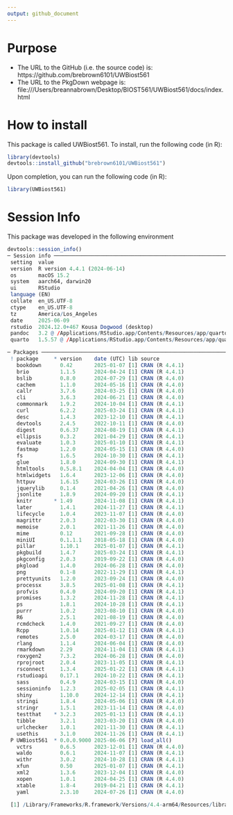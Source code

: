 ```yaml
---
output: github_document
---
```


# Purpose
- The URL to the GitHub (i.e. the source code) is: https://github.com/brebrown6101/UWBiost561
- The URL to the PkgDown webpage is: file:///Users/breannabrown/Desktop/BIOST561/UWBiost561/docs/index.html

# How to install

This package is called UWBiost561. To install, run the following code (in R):
```R
library(devtools)
devtools::install_github("brebrown6101/UWBiost561")
```
Upon completion, you can run the following code (in R):
```R
library(UWBiost561)
```

# Session Info 
This package was developed in the following environment
```R
devtools::session_info()
─ Session info ──────────────────────────────────────────────────────────────────────────────────────────────────────
 setting  value
 version  R version 4.4.1 (2024-06-14)
 os       macOS 15.2
 system   aarch64, darwin20
 ui       RStudio
 language (EN)
 collate  en_US.UTF-8
 ctype    en_US.UTF-8
 tz       America/Los_Angeles
 date     2025-06-09
 rstudio  2024.12.0+467 Kousa Dogwood (desktop)
 pandoc   3.2 @ /Applications/RStudio.app/Contents/Resources/app/quarto/bin/tools/aarch64/ (via rmarkdown)
 quarto   1.5.57 @ /Applications/RStudio.app/Contents/Resources/app/quarto/bin/quarto

─ Packages ──────────────────────────────────────────────────────────────────────────────────────────────────────────
 ! package     * version    date (UTC) lib source
   bookdown      0.42       2025-01-07 [1] CRAN (R 4.4.1)
   brio          1.1.5      2024-04-24 [1] CRAN (R 4.4.1)
   bslib         0.8.0      2024-07-29 [1] CRAN (R 4.4.0)
   cachem        1.1.0      2024-05-16 [1] CRAN (R 4.4.0)
   callr         3.7.6      2024-03-25 [1] CRAN (R 4.4.0)
   cli           3.6.3      2024-06-21 [1] CRAN (R 4.4.0)
   commonmark    1.9.2      2024-10-04 [1] CRAN (R 4.4.1)
   curl          6.2.2      2025-03-24 [1] CRAN (R 4.4.1)
   desc          1.4.3      2023-12-10 [1] CRAN (R 4.4.1)
   devtools      2.4.5      2022-10-11 [1] CRAN (R 4.4.0)
   digest        0.6.37     2024-08-19 [1] CRAN (R 4.4.1)
   ellipsis      0.3.2      2021-04-29 [1] CRAN (R 4.4.1)
   evaluate      1.0.3      2025-01-10 [1] CRAN (R 4.4.1)
   fastmap       1.2.0      2024-05-15 [1] CRAN (R 4.4.0)
   fs            1.6.5      2024-10-30 [1] CRAN (R 4.4.1)
   glue          1.8.0      2024-09-30 [1] CRAN (R 4.4.1)
   htmltools     0.5.8.1    2024-04-04 [1] CRAN (R 4.4.0)
   htmlwidgets   1.6.4      2023-12-06 [1] CRAN (R 4.4.0)
   httpuv        1.6.15     2024-03-26 [1] CRAN (R 4.4.0)
   jquerylib     0.1.4      2021-04-26 [1] CRAN (R 4.4.0)
   jsonlite      1.8.9      2024-09-20 [1] CRAN (R 4.4.1)
   knitr       * 1.49       2024-11-08 [1] CRAN (R 4.4.1)
   later         1.4.1      2024-11-27 [1] CRAN (R 4.4.1)
   lifecycle     1.0.4      2023-11-07 [1] CRAN (R 4.4.0)
   magrittr      2.0.3      2022-03-30 [1] CRAN (R 4.4.0)
   memoise       2.0.1      2021-11-26 [1] CRAN (R 4.4.0)
   mime          0.12       2021-09-28 [1] CRAN (R 4.4.0)
   miniUI        0.1.1.1    2018-05-18 [1] CRAN (R 4.4.0)
   pillar        1.10.1     2025-01-07 [1] CRAN (R 4.4.1)
   pkgbuild      1.4.7      2025-03-24 [1] CRAN (R 4.4.1)
   pkgconfig     2.0.3      2019-09-22 [1] CRAN (R 4.4.0)
   pkgload       1.4.0      2024-06-28 [1] CRAN (R 4.4.0)
   png           0.1-8      2022-11-29 [1] CRAN (R 4.4.1)
   prettyunits   1.2.0      2023-09-24 [1] CRAN (R 4.4.0)
   processx      3.8.5      2025-01-08 [1] CRAN (R 4.4.1)
   profvis       0.4.0      2024-09-20 [1] CRAN (R 4.4.1)
   promises      1.3.2      2024-11-28 [1] CRAN (R 4.4.1)
   ps            1.8.1      2024-10-28 [1] CRAN (R 4.4.1)
   purrr         1.0.2      2023-08-10 [1] CRAN (R 4.4.0)
   R6            2.5.1      2021-08-19 [1] CRAN (R 4.4.0)
   rcmdcheck     1.4.0      2021-09-27 [1] CRAN (R 4.4.0)
   Rcpp          1.0.14     2025-01-12 [1] CRAN (R 4.4.1)
   remotes       2.5.0      2024-03-17 [1] CRAN (R 4.4.0)
   rlang         1.1.4      2024-06-04 [1] CRAN (R 4.4.0)
   rmarkdown     2.29       2024-11-04 [1] CRAN (R 4.4.1)
   roxygen2      7.3.2      2024-06-28 [1] CRAN (R 4.4.0)
   rprojroot     2.0.4      2023-11-05 [1] CRAN (R 4.4.1)
   rsconnect     1.3.4      2025-01-22 [1] CRAN (R 4.4.1)
   rstudioapi    0.17.1     2024-10-22 [1] CRAN (R 4.4.1)
   sass          0.4.9      2024-03-15 [1] CRAN (R 4.4.0)
   sessioninfo   1.2.3      2025-02-05 [1] CRAN (R 4.4.1)
   shiny         1.10.0     2024-12-14 [1] CRAN (R 4.4.1)
   stringi       1.8.4      2024-05-06 [1] CRAN (R 4.4.0)
   stringr       1.5.1      2023-11-14 [1] CRAN (R 4.4.0)
   testthat    * 3.2.3      2025-01-13 [1] CRAN (R 4.4.1)
   tibble        3.2.1      2023-03-20 [1] CRAN (R 4.4.0)
   urlchecker    1.0.1      2021-11-30 [1] CRAN (R 4.4.1)
   usethis       3.1.0      2024-11-26 [1] CRAN (R 4.4.1)
 P UWBiost561  * 0.0.0.9000 2025-06-06 [?] load_all()
   vctrs         0.6.5      2023-12-01 [1] CRAN (R 4.4.0)
   waldo         0.6.1      2024-11-07 [1] CRAN (R 4.4.1)
   withr         3.0.2      2024-10-28 [1] CRAN (R 4.4.1)
   xfun          0.50       2025-01-07 [1] CRAN (R 4.4.1)
   xml2          1.3.6      2023-12-04 [1] CRAN (R 4.4.0)
   xopen         1.0.1      2024-04-25 [1] CRAN (R 4.4.0)
   xtable        1.8-4      2019-04-21 [1] CRAN (R 4.4.1)
   yaml          2.3.10     2024-07-26 [1] CRAN (R 4.4.0)

 [1] /Library/Frameworks/R.framework/Versions/4.4-arm64/Resources/library
```
